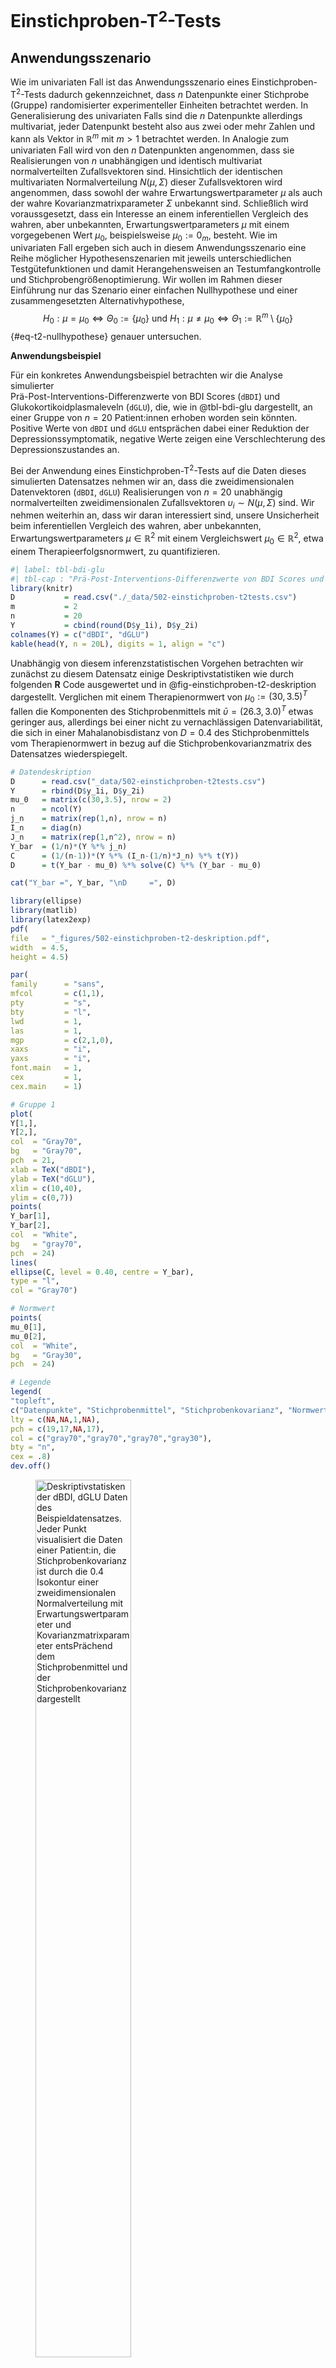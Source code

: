 # Einstichproben-T$^2$-Tests {#sec-t2-tests}
\normalsize

## Anwendungsszenario {#sec-anwendungsszenario}

Wie im univariaten Fall ist das Anwendungsszenario eines Einstichproben-T$^2$-Tests 
dadurch gekennzeichnet, dass $n$ Datenpunkte einer Stichprobe (Gruppe) randomisierter
experimenteller Einheiten betrachtet werden. In Generalisierung des univariaten Falls
sind die $n$ Datenpunkte allerdings multivariat, jeder Datenpunkt besteht also aus
zwei oder mehr Zahlen und kann als Vektor in $\mathbb{R}^m$ mit $m>1$ betrachtet werden. 
In Analogie zum univariaten Fall wird von den $n$ Datenpunkten angenommen, dass sie
Realisierungen von $n$ unabhängigen und identisch multivariat normalverteilten
Zufallsvektoren sind. Hinsichtlich der identischen multivariaten Normalverteilung
$N(\mu,\Sigma)$ dieser Zufallsvektoren wird angenommen, dass sowohl der wahre 
Erwartungswertparameter $\mu$ als auch der wahre Kovarianzmatrixparameter $\Sigma$ 
unbekannt sind. Schließlich wird voraussgesetzt, dass ein Interesse an einem 
inferentiellen Vergleich des wahren, aber unbekannten, Erwartungswertparameters 
$\mu$ mit einem vorgegebenen Wert $\mu_0$, beispielsweise $\mu_0 := 0_m$, besteht. Wie im 
univariaten Fall ergeben sich auch in diesem Anwendungsszenario eine Reihe möglicher 
Hypothesenszenarien mit jeweils unterschiedlichen Testgütefunktionen und damit 
Herangehensweisen an Testumfangkontrolle und Stichprobengrößenoptimierung. 
Wir wollen im Rahmen dieser Einführung nur das Szenario einer einfachen Nullhypothese 
und einer zusammengesetzten Alternativhypothese, 
$$
H_0 :\mu = \mu_0 \Leftrightarrow \Theta_0 :=  \{\mu_0\}
\mbox{ und }
H_1 : \mu \neq \mu_0 \Leftrightarrow \Theta_1 :=  \mathbb{R}^m \setminus \{\mu_0\}
$$ {#eq-t2-nullhypothese}
genauer untersuchen.

**Anwendungsbeispiel**

Für ein konkretes Anwendungsbeispiel betrachten wir die Analyse simulierter  
Prä-Post-Interventions-Differenzwerte von BDI Scores (`dBDI`) und 
Glukokortikoidplasmaleveln (`dGLU`), die, wie in @tbl-bdi-glu dargestellt,
an einer Gruppe von $n = 20$ Patient:innen erhoben worden sein könnten. 
Positive Werte von `dBDI` und `dGLU ` entsprächen dabei einer Reduktion der 
Depressionssymptomatik, negative Werte zeigen eine Verschlechterung des 
Depressionszustandes an.

Bei der Anwendung eines Einstichproben-T$^2$-Tests auf die Daten dieses simulierten
Datensatzes nehmen wir an,  dass die zweidimensionalen Datenvektoren (`dBDI`, `dGLU`) 
Realisierungen von  $n = 20$ unabhängig normalverteilten zweidimensionalen 
Zufallsvektoren  $\upsilon_i \sim N(\mu,\Sigma)$ sind. Wir nehmen weiterhin an, dass 
wir daran interessiert sind, unsere Unsicherheit beim inferentiellen Vergleich des wahren, 
aber unbekannten, Erwartungswertparameters $\mu \in \mathbb{R}^2$ mit einem 
Vergleichswert $\mu_0 \in \mathbb{R}^2$, etwa einem Therapieerfolgsnormwert, 
zu quantifizieren. 

\footnotesize
```r
#| label: tbl-bdi-glu
#| tbl-cap : "Prä-Post-Interventions-Differenzwerte von BDI Scores und Glukokortikoidplasmaleveln von $n = 20$ Patient:innen"
library(knitr)
D           = read.csv("./_data/502-einstichproben-t2tests.csv")               # Einlesen des Datensatzes
m           = 2                                                                 # Datendimension von Interesse
n           = 20                                                                # Anzahl Datenpunkte pro Gruppe
Y           = cbind(round(D$y_1i), D$y_2i)                                      # Datenmatrix 
colnames(Y) = c("dBDI", "dGLU")                                                 # Variablennamen
kable(head(Y, n = 20L), digits = 1, align = "c")                                # Markdowntabellenoutput für head(D)
``` 
\normalsize

Unabhängig von diesem inferenzstatistischen Vorgehen betrachten wir zunächst zu 
diesem Datensatz einige Deskriptivstatistiken wie durch folgenden **R** Code
ausgewertet und in @fig-einstichproben-t2-deskription dargestellt. Verglichen 
mit einem Therapienormwert von $\mu_0 := (30,3.5)^T$ fallen die Komponenten des
Stichprobenmittels mit $\bar{\upsilon} = (26.3, 3.0)^T$ etwas geringer aus, allerdings
bei einer nicht zu vernachlässigen Datenvariabilität, die sich in einer 
Mahalanobisdistanz von $D = 0.4$ des Stichprobenmittels vom Therapienormwert 
in bezug auf die Stichprobenkovarianzmatrix des Datensatzes wiederspiegelt.

\tiny
```r
# Datendeskription
D      = read.csv("_data/502-einstichproben-t2tests.csv")                      # Daten einlesen
Y      = rbind(D$y_1i, D$y_2i)                                                  # Datenmatrix               
mu_0   = matrix(c(30,3.5), nrow = 2)                                            # Normwert
n      = ncol(Y)                                                                # Anzahl Datenpunkte
j_n    = matrix(rep(1,n), nrow = n)                                             # 1_n
I_n    = diag(n)                                                                # I_n
J_n    = matrix(rep(1,n^2), nrow = n)                                           # 1_{nn}
Y_bar  = (1/n)*(Y %*% j_n)                                                      # Stichprobenmittel  
C      = (1/(n-1))*(Y %*% (I_n-(1/n)*J_n) %*% t(Y))                             # Stichprobenkovarianzmatrix  
D      = t(Y_bar - mu_0) %*% solve(C) %*% (Y_bar - mu_0)                        # Mahalanobis Distanz
```

```r
cat("Y_bar =", Y_bar, "\nD     =", D)                                           # Ausgabe  
```
\normalsize
```r
library(ellipse)
library(matlib)
library(latex2exp)
pdf(
file   = "_figures/502-einstichproben-t2-deskription.pdf",
width  = 4.5,
height = 4.5)

par(
family      = "sans",
mfcol       = c(1,1),
pty         = "s",
bty         = "l",
lwd         = 1,
las         = 1,
mgp         = c(2,1,0),
xaxs        = "i",
yaxs        = "i",
font.main   = 1,
cex         = 1,
cex.main    = 1)

# Gruppe 1
plot(
Y[1,],
Y[2,],
col  = "Gray70",
bg   = "Gray70",
pch  = 21,
xlab = TeX("dBDI"),
ylab = TeX("dGLU"),
xlim = c(10,40),
ylim = c(0,7))
points(
Y_bar[1],
Y_bar[2],
col  = "White",
bg   = "gray70",
pch  = 24)
lines(
ellipse(C, level = 0.40, centre = Y_bar),
type = "l",
col = "Gray70")

# Normwert
points(
mu_0[1],
mu_0[2],
col  = "White",
bg   = "Gray30",
pch  = 24)

# Legende
legend(
"topleft",
c("Datenpunkte", "Stichprobenmittel", "Stichprobenkovarianz", "Normwert"),
lty = c(NA,NA,1,NA),
pch = c(19,17,NA,17),
col = c("gray70","gray70","gray70","gray30"),
bty = "n",
cex = .8)
dev.off()
```

![Deskriptivstatisken der `dBDI`, `dGLU` Daten des Beispieldatensatzes. Jeder
Punkt visualisiert die Daten einer Patient:in, die Stichprobenkovarianz ist durch
die 0.4 Isokontur einer zweidimensionalen Normalverteilung mit Erwartungswertparameter
und Kovarianzmatrixparameter entsPrächend dem Stichprobenmittel und der Stichprobenkovarianz
dargestellt](./_figures/502-einstichproben-t2-deskription){#fig-einstichproben-t2-deskription fig-align="center" width=60%}

## Modellformulierung und Modellevaluation {#sec-modellformulierung-modellevaluation}

Wir definieren zunächst das Einstichproben-T$^2$-Test-Modell wie folgt.

:::{#def-einstichproben-t2-test-modell}
## Einstichproben-T$^2$-Test-Modell
Für $i = 1,...,n$ seien $\upsilon_i$ $m$-dimensionale Zufallsvektoren, die die
$n$ Datenpunkte eines Einstichproben-T$^2$-Test Szenarios modellieren. Dann
hat das *Einstichproben-T$^2$-Test-Modell* die strukturelle Form
$$
\upsilon_i = \mu + \varepsilon_i 
\mbox{ mit } \varepsilon_i \sim N(0_m, \Sigma) \mbox{ u.i.v. für } i = 1,...,n 
\mbox{ mit } \mu \in \mathbb{R}^m,  \Sigma \in \mathbb{R}^{m \times m} \mbox{ pd} 
$$ {#eq-einstichproben-t2-test-strukturelle-form}
und die Datenverteilungsform
\begin{equation}
\upsilon_i \sim N(\mu, \Sigma) \mbox{ u.i.v. für } i = 1,...,n 
\mbox{ mit } \mu \in \mathbb{R}^m, \Sigma \in \mathbb{R}^{m \times m} \mbox{ pd}.
\end{equation}
:::

Die Äquivalenz von struktureller Form und Datenverteilungsform des 
Einstichproben-T$^2$-Test-Modells folgt dabei direkt mit @thm-linear-affine-transformation 
durch Transformation der Zufallsvektoren $\varepsilon_i$ anhand von @eq-einstichproben-t2-test-strukturelle-form.

## Modellevaluation {#sec-modellevaluation}
###  Teststatistik und Test {-}

Wir definieren als nächstes eine Teststatistik für das Einstichproben-T$^2$-Test Szenario.

:::{#def-einstichproben-t2-test-teststatistik}
## Einstichproben-T$^2$-Teststatistik
Gegeben seien das Einstichproben-T$^2$-Test-Modell und ein Nullhypothesenparameter 
$\mu_0 \in \mathbb{R}^m$. Dann ist die Einstichproben-T$^2$-Teststatistik 
definiert als
\begin{equation}
T^2 := n(\bar{\upsilon} - \mu_0)^T C^{-1}(\bar{\upsilon} - \mu_0),
\end{equation}
wobei $\bar{\upsilon}$ und $C$ das Stichprobenmittel und die Stichprobenkovarianzmatrix
der $\upsilon_1,...,\upsilon_n$ bezeichnen.
:::
Die Einstichproben-T$^2$-Teststatistik ist offenbar die mit dem Stichprobenumfang $n$ 
skalierte Mahalanobis-Distanz von $\bar{\upsilon}$ und $\mu_0$ hinsichtlich $C$ (vgl. @sec-deskriptivstatistiken). Damit gilt entsprechend, dass bei konstanter 
Stichprobenkovarianzmatrix die Einstichproben-T$^2$-Test Teststatistik $T^2$ 
größere Werte für eine größere Euklidische Distanz von $\bar{\upsilon}$ und $\mu_0$ annimmt und
bei konstanter Euklidischer Distanz von $\bar{\upsilon}$ und $\mu_0$ der Wert der
Teststatistik $T^2$ von der Höhe der Datenvariabilität abhängt. Hinsichtlich der 
Verteilung der Einstichproben-T$^2$-Teststatistik halten wir zunächst 
folgendes Theorem fest, das wir nicht beweisen wollen.

:::{#thm-verteilung-der-skalierten-einstichproben-t2-teststatistik}
## Verteilung der skalierten Einstichproben-T$^2$-Teststatistik

Es seien $\upsilon_1,...,\upsilon_n \sim N(\mu,\Sigma)$ mit $\mu \in \mathbb{R}^m$ und $\Sigma \in \mathbb{R}^{m\times m} \mbox{pd}$,
$$
\nu:= \frac{n-m}{(n-1)m}
$$ {#eq-nu}
und für $\mu \in \mathbb{R}^m$ sei die Einstichproben-T$^2$-Teststatistik definiert als
\begin{equation}
T^2 := n(\bar{\upsilon} - \mu_0)^T C^{-1} (\bar{\upsilon} - \mu_0).
\end{equation}
Dann gilt
$$
\nu T^2 \sim f(\delta, m, n-m),
$$ {#eq-nuT2}
wobei $f(\delta,m,n-m)$ die nichtzentrale $f$-Verteilung mit Nichtzentralitätsparameter
$$
\delta := n(\mu - \mu_0)^T\Sigma^{-1}(\mu - \mu_0)
$$ {#eq-delta}
sowie mit Freiheitsgradparametern $m$ und $n-m$ bezeichnet.
:::

Für einen Beweis von @thm-verteilung-der-skalierten-einstichproben-t2-teststatistik verweisen 
wir auf @hotelling1931 und @anderson2003. Wir erinnern in diesem Zusammenhang 
an die Begriffe der $f$-Zufallsvariable und der nichtzentralen $f$-Zufallsvariable, 
für die wir exemplarische WDFen in @fig-f-zufallsvariable und 
@fig-nichtzentrale-f-zufallsvariable darstellen.

:::{#def-f-zufallsvariable}
## $f$-Zufallsvariable
$\xi$ sei eine Zufallsvariable mit Ergebnisraum $\mathbb{R}_{>0}$ und WDF
\begin{equation}
p_\xi : \mathbb{R} \to \mathbb{R}_{>0}, x \mapsto p_\xi(x)
:= \nu_1^{\frac{\nu_1}{2}}\nu_2^{\frac{\nu_2}{2}}
   \frac{\Gamma\left(\frac{\nu_1+\nu_2}{2}\right)}{\Gamma\left(\frac{\nu_1}{2}\right)\Gamma\left(\frac{\nu_2}{2}\right)}
   \frac{x^{\frac{\nu_1}{2}-1}}{\left(\nu_1 x  + \nu_2 \right)^{\frac{\nu_1+\nu_2}{2}}},
\end{equation}
wobei $\Gamma$ die Gammafunktion bezeichne. Dann sagen wir, dass $\xi$ einer
$f$-Verteilung mit Freiheitsgradparametern $\nu_1$ und $\nu_2$ unterliegt und nennen $\xi$ eine
$f$-Zufallsvariable mit Freiheitsgradparametern $\nu_1$ und $\nu_2$. Wir kürzen dies
mit $\xi \sim f(\nu_1,\nu_2)$ ab. Die WDF  einer
$f$-Zufallsvariable bezeichnen wir mit $f(x;\nu_1,\nu_2)$, die KVF einer $f$-Zufallsvariable 
bezeichnen wir mit $F(x;\nu_1,\nu_2)$, und die inverse KVF einer $f$-Zufallsvariable 
bezeichnen wir mit $F^{-1}(x;\nu_1,\nu_2)$.
:::

```r
library(latex2exp)
pdf(
file   = "_figures/502-f-zufallsvariable.pdf",
width  = 6,
height = 4)

par(
family     = "sans",
pty        = "m",
bty        = "l",
lwd        = 1,
las        = 1,
mgp        = c(2,1,0),
xaxs         = "i",
yaxs         = "i",
font.main  = 1,
cex.main   = 1.2)

# x space
x_min   = 0
x_max   = 6
x_res   = 1e3
x       = seq(x_min, x_max, len = x_res)

# parameters of interest
nu_1    = c( 2,  2,  3,  3,  4,  4)
nu_2    = c(13, 26, 13, 26, 13, 26)

# plotting
matplot(x,
matrix(
c(
df(x,nu_1[1],nu_2[1]),
df(x,nu_1[2],nu_2[2]),
df(x,nu_1[3],nu_2[3]),
df(x,nu_1[4],nu_2[4]),
df(x,nu_1[5],nu_2[5]),
df(x,nu_1[6],nu_2[6])),
ncol = 6),
type         = "l",
lty          = c(1,2,1,2,1,2),
lwd          = c(2,1,2,1,2,1),
col          = c("gray20", "gray20", "gray50", "gray50", "gray80", "gray80"),
ylim         = c(0,1),
xlim         = c(x_min,x_max),
ylab         = " ",
xlab         = "x",
main         = TeX("$f(x;\\nu_1,\\nu_2)$"))
legend(
4.00,
1.00,
c(
TeX("$\\nu_1 = 2,  \\nu_2 = 13 "),
TeX("$\\nu_1 = 2,  \\nu_2 = 26"),
TeX("$\\nu_1 = 3,  \\nu_2 = 13 "),
TeX("$\\nu_1 = 3,  \\nu_2 = 26"),
TeX("$\\nu_1 = 4,  \\nu_2 = 13 "),
TeX("$\\nu_1 = 4,  \\nu_2 = 26")),
lty         = c(1,2,1,2,1,2),
lwd         = c(2,1,2,1,2,1),
col         = c("gray20", "gray20", "gray50", "gray50", "gray80",  "gray80"),
bty         = "n",
cex         = .8,
y.intersp   = 1.4)
dev.off()
```

![Exemplarische WDFen einer $f$-Zufallsvariable](./_figures/502-f-zufallsvariable){#fig-f-zufallsvariable fig-align="center" width=80%}

:::{#def-nichtzentrale-f-zufallsvariable}
## Nichtzentrale $f$-Zufallsvariable

$\xi$ sei eine Zufallsvariable mit Ergebnisraum $\mathbb{R}_{>0}$ und WDF
\begin{multline}
p_\xi : \mathbb{R} \to \mathbb{R}_{>0}, x \mapsto \\
p_\xi(x)
:= \sum_{k=0}^\infty \frac{e^{-\delta/2}(\delta/2)^k}{\frac{\Gamma(\nu_2/2)\Gamma(\nu_1/2 + k)}{\Gamma(\nu_2/2 + \nu_1/2 + k)}k!}
    \left(\frac{\nu_1}{\nu_2}\right)^{\nu_1/2 + k}
    \left(\frac{\nu_2}{\nu_2+\nu_1x}\right)^{(\nu_1+\nu_2)/2 + k}
    x^{\nu_1/2 - 1 + k}
\end{multline}
wobei $\Gamma$ die Gammafunktion bezeichne. Dann sagen wir, dass $\xi$ einer
nichtzentralen $f$-Verteilung mit Nichtzentralitätsparameter $\delta$ und
Freiheitsgradparametern $\nu_1$ und $\nu_2$ unterliegt und nennen $\xi$ eine nichtzentrale
$f$-Zufallsvariable mit Nichtzentralitätsparameter $\delta$ und Freiheitsgradparametern
$\nu_1$ und $\nu_2$. Wir kürzen dies mit $\xi \sim f(\delta,\nu_1,\nu_2)$ ab.
Die WDF  einer $f$-Zufallsvariable
bezeichnen wir mit $f(x;\delta,\nu_1,\nu_2)$, die KVF einer nichtzentralen 
$f$-Zufallsvariable bezeichnen wir mit $F(x;\delta,\nu_1,\nu_2)$, und die inverse KVF
einer nichtzentralen $f$-Zufallsvariable bezeichnen wir mit $F^{-1}(x;\delta,\nu_1,\nu_2)$.
:::

```r
library(latex2exp)
pdf(
file       = "_figures/502-nichtzentrale-f-zufallsvariable.pdf",
width      = 6,
height     = 4)
par(
family     = "sans",
pty        = "m",
bty        = "l",
lwd        = 1,
las        = 1,
mgp        = c(2,1,0),
xaxs         = "i",
yaxs         = "i",
font.main  = 1,
cex.main   = 1.2)

# x space
x_min   = 0
x_max   = 6
x_res   = 1e3
x       = seq(x_min, x_max, len = x_res)

# parameters of interest
delta   = c(  0,  0,  4,  4,  8,  8)
nu_1    = c(  2,  2,  2,  2,  2,  2)
nu_2     = c(13, 26, 13, 26, 13, 26)

# plotting
matplot(x,
matrix(
c(
df(x,nu_1[1],nu_2[1],delta[1]),
df(x,nu_1[2],nu_2[2],delta[2]),
df(x,nu_1[3],nu_2[3],delta[3]),
df(x,nu_1[4],nu_2[4],delta[4]),
df(x,nu_1[5],nu_2[5],delta[5]),
df(x,nu_1[6],nu_2[6],delta[6])),
ncol = 6),
type         = "l",
lty          = c(1,2,1,2,1,2),
lwd          = c(2,1,2,1,2,1),
col          = c("gray20", "gray20", "gray50", "gray50", "gray80",  "gray80"),
ylim         = c(0,1),
xlim         = c(x_min,x_max),
ylab         = " ",
xlab         = "x",
main         = TeX("$f(x; \\delta, \\nu_1, \\nu_2)$"))
legend(
4.00,
1.00,
c(
TeX("$\\delta = 0, \\nu_1 = 2,  \\nu_2 = 13"),
TeX("$\\delta = 0, \\nu_1 = 2,  \\nu_2 = 26"),
TeX("$\\delta = 4, \\nu_1 = 2,  \\nu_2 = 13"),
TeX("$\\delta = 4, \\nu_1 = 2,  \\nu_2 = 26"),
TeX("$\\delta = 8, \\nu_1 = 2,  \\nu_2 = 13 "),
TeX("$\\delta = 8, \\nu_1 = 2,  \\nu_2 = 26")),
lty         = c(1,2,1,2,1,2),
lwd         = c(2,1,2,1,2,1),
col         = c("gray20", "gray20", "gray50", "gray50", "gray80",  "gray80"),
bty         = "n",
cex         = .8,
y.intersp   = 1.4)
dev.off()
```
![Exemplarische WDFen einer nichtzentralen $f$-Zufallsvariable](./_figures/502-nichtzentrale-f-zufallsvariable){#fig-nichtzentrale-f-zufallsvariable fig-align="center" width=80%}

Im univariaten Fall sind bekanntlich die $F$-Statistiken der Varianzanalyse 
bei Zutreffen der Nullhypothese $f$-verteilt und bei Zutreffen der Alternativhypothese 
nichtzentral-$f$-verteilt. Für den Fall $\mu = \mu_0$, dass also der wahre, aber unbekannte Erwartungswertparameter mit dem Nullhypothesenparameter identisch ist, gilt nach
@eq-delta $\delta = 0$ und $f(\delta,m,n-m)$ entspricht der $f$-Verteilung $f(m,n-m)$. 

Wir halten weiterhin fest, dass aus @thm-verteilung-der-skalierten-einstichproben-t2-teststatistik 
im univariaten Fall $m := 1$ aus @eq-nu folgt, dass 
\begin{equation}
\nu = \frac{n-1}{(n-1)\cdot 1} = 1
\end{equation}
und mit der Stichprobenvarianz $S^2$ einer univariaten Stichprobe entsPrächend folgt, dass
\begin{equation}
T^2 = n\frac{(\bar{\upsilon} - \mu_0)^2}{S^2} = \left(\sqrt{n}\frac{\bar{\upsilon} - \mu_0}{S} \right)^2.
\end{equation}
Dies ist offenbar das Quadrat der bekannten univariaten Einstichproben-T-Test Teststatistik. 
Damit ist nach @thm-verteilung-der-skalierten-einstichproben-t2-teststatistik
das Quadrat der univariaten Einstichproben-T-Test Teststatistik nach $f(\delta,1,n-1)$ 
verteilt. Intuitiv und verkürzt ausgedrückt ist also eine quadrierte $t$-Zufallsvariable 
eine $f$-Zufallsvariable.

Aus @thm-verteilung-der-skalierten-einstichproben-t2-teststatistik folgen nun 
für Einstichproben-T$^2$-Teststatistik unmittelbar folgende Formen für ihre WDF und KVF.

:::{#thm-wdf-und-kdf-der-einstichproben-t2-Ttststatistik}
## WDF und KDF der Einstichproben-T$^2$-Teststatistik
Im  Einstichproben-T$^2$-Test Szenario sei
\begin{equation}
\nu:= \frac{n-m}{(n-1)m}
\end{equation}
Dann ist eine WDF der Einstichproben-T$^2$-Teststatistik gegeben durch
\begin{equation}\label{eq:pT1}
p_{T^2} : \mathbb{R}_{\ge 0} \to \mathbb{R},
t^2 \mapsto p_{T^2}(t^2) := \nu f(\nu t^2;\delta, m,n-m)
\end{equation}
und eine KVF der Einstichproben-T$^2$-Teststatistik ist gegeben durch
\begin{equation}\label{eq:PT2}
P_{T^2} : \mathbb{R}_{\ge 0} \to [0,1],
t^2 \mapsto P_{T^2}(t^2) := F(\nu t^2;\delta, m,n-m)
\end{equation}
:::

:::{.proof}
Wir halten zunächst fest, dass das Theorem zur univariaten WDF Transformation bei
linear-affinen Abbildungen 
besagt, dass für eine Zufallsvariable $\xi$ mit WDF $p_\xi$ und der Definition
$\upsilon = f(\xi)$ mit  $f(\xi) := a\xi + b$  für  $a\neq 0$ eine WDF von $\upsilon$ definiert ist durch
$p_\upsilon(y) := (1/|a|)p_\xi((y-b)/a)$. Im vorliegenden Fall ist $\xi = \nu T^2$ mit WDF
$f(\delta,m,n-m)$ und $\upsilon := T^2 = \frac{1}{\nu}\nu T^2$, also $a = 1/\nu$ und $b = 0$.
Mit $\nu > 0$ ergibt sich \eqref{eq:pT1} also aus
\begin{equation}
p_{T^2}(t^2) = \frac{1}{a}p_{\nu T^2}\left(\frac{t^2}{a}\right) = \nu f(\nu t^2; m, n-m).
\end{equation}
\eqref{eq:PT2} folgt dann damit, dass WDFen bei kontinuierlichen Zufallsvariablen 
die Ableitungen der entsprechenden KVFen sind. Mit der Kettenregel der Differentiation
ergibt sich
\begin{align}
\begin{split}
\frac{d}{dt^2}P_{T^2}\left(t^2\right)
& = \frac{d}{dt^2}\left(F(\nu t^2;m,n-m,\delta)\right) \\
& = \frac{d}{dt^2}F(\nu t^2;m,n-m,\delta)\frac{d}{dt^2}\left(\nu t^2 \right) \\
& = \nu f(\nu t^2;m,n-m,\delta) \\
& = p_{T^2}(t^2).
\end{split}
\end{align}
:::

Wir halten fest, dass die skalierte Einstichproben-T$^2$-Test Teststatitik $\nu T^2$ nach $f(\delta,m,n-m)$ 
nichtzentral $f$-verteilt ist, die WDF der Einstichproben-T$^2$-Test Teststatitik $T^2$ selbst dagegen 
durch $\nu f(\nu t^2;\delta, m,n-m)$ geben ist. Wir simulieren diese Verteilung 
mithilfe folgenden **R** Codes und visualisieren diese Simulation in @fig-einstichproben-t2-teststatistik.

\tiny
```r
# Modellparameter
m     = 2                                                                       # Dimensionalität der Zufallsvektoren/Daten
n     = 15                                                                      # Anzahl der Datenpunkte
mu_0  = matrix(c(1,1) , nrow = 2)                                               # Nullhypothesenparameter
mu    = matrix(c(2,2) , nrow = 2)                                               # wahrer, aber unbekannter, Erwartungswertparameter
Sigma = matrix(c(0.5,0.3, 0.3,0.5), nrow = 2, byrow = TRUE)                     # wahrer, aber unbekannter, Kovarianzmatrixparameter

# Simulation
library(MASS)                                                                   # R Paket für multivariate Normalverteilungen
nsim  = 1e4                                                                     # Anzahl Simulationen/Datensatzrealisierungen
Yb    = matrix(rep(NaN,m*nsim), nrow = 2)                                       # Stichprobenmittelarray
T2    = rep(NaN,nsim)                                                           # Einstichproben-T$^2$-Teststatistik Array
j_n   = matrix(rep(1,n), nrow = n)                                              # 1_n
I_n   = diag(n)                                                                 # I_n
J_n   = matrix(rep(1,n^2), nrow = n)                                            # 1_{nn}
for(s in 1:nsim){                                                               # Simulationsiterationen
    Y      = t(mvrnorm(n,mu,Sigma))                                             # \upsilon_i \sim N(\mu,\Sigma), i = 1,...,n
    Y_bar  = (1/n)*(Y %*% j_n)                                                  # Stichprobenmittel
    C      = (1/(n-1))*(Y %*% (I_n-(1/n)*J_n) %*% t(Y))                         # Stichprobenkovarianzmatrix
    T2[s]  = n*t(Y_bar - mu_0) %*% solve(C) %*% (Y_bar - mu_0)                  # Einstichproben-T$^2$-Teststatistik
    Yb[,s] = Y_bar                                                              # Stichprobenmittel für Visualisierung
}
```
\normalsize

```r
# figure parameters
library(latex2exp)
pdf(
file        = "_figures/502-einstichproben-t2-teststatistik.pdf",
width       = 6,
height      = 6)

par(
family      = "sans",
mfcol       = c(2,2),
pty         = "s",
bty         = "l",
lwd         = 1,
las         = 1,
mgp         = c(2,1,0),
xaxs        = "i",
yaxs        = "i",
font.main   = 1,
cex.main    = 1)

# Stichprobenmittel per Simulation
plot(
Yb[1,],
Yb[2,],
xlim     = c(1,3),
ylim     = c(1,3),
xlab     = TeX("$\\bar{\\upsilon}_1$"),
ylab     = TeX("$\\bar{\\upsilon}_2$"),
pch      = 21,s
col      = "white",
bg       = "gray60",
main     = TeX("$\\bar{\\upsilon}$ Simulationen"))
mtext("A", adj=1, line=2, cex = 1.2, at = 0.5)


# Normalisierte T2-Teststatistik WDF
t2_min      = 0
t2_max      = 200
t2_res      = 1e3
t2          = seq(t2_min,t2_max,len = t2_res)
nu          = (n-m)/(m*(n-1))
delta       = n*t(mu - mu_0) %*% inv(Sigma) %*% (mu - mu_0)
p_T2        = nu*df(nu*t2,m,n-m,delta)
hist(
T2,
breaks      = 100,
col         = "gray90",
prob        = TRUE,
xlim        = c(t2_min, t2_max),
ylim        = c(0,0.03),
xlab        = TeX("$t^2$"),
ylab        = "",
main        = TeX("$p(t^2) := \\nu f(\\nu t^2;\\delta, m, n-m)$"))
lines(
t2,
p_T2,
lwd         = 2,
col         = "darkorange")
mtext("C", adj=1, line=2, cex = 1.2, at = -50)

# Unormalisierte T2-Teststatistik Sample
t2_min      = 0
t2_max      = 50
t2_res      = 1e3
t2          = seq(t2_min,t2_max,len = t2_res)
delta       = n*t(mu-mu_0) %*% inv(Sigma) %*%(mu-mu_0)
p_nm_T2     = df(t2,m,n-m,delta)
hist(
((n-m)/m)/(n-1)*T2,
breaks      = 100,
col         = "gray90",
prob        = TRUE,
xlim        = c(t2_min, t2_max),
ylim        = c(0,0.06),
xlab        = TeX("$\\nu t^{2}$"),
ylab        = "",
main        = TeX("$\\nu T^2 \\sim f(\\delta, m,n-m)$") )
lines(
t2,
p_nm_T2,
lwd         = 2,
col         = "darkorange")
mtext("B", adj=1, line=2, cex = 1.2, at = -12)

# Unnormalisierte T2-Teststatistik CDF
t2_min      = 0
t2_max      = 200
t2_res      = 1e3
t2          = seq(t2_min,t2_max,len = t2_res)
nu          = (n-m)/(m*(n-1))
P_T2        = pf(nu*t2,m,n-m,delta)
ECDF_T2     = ecdf(T2)
plot(
ECDF_T2,
verticals   = TRUE,
lwd         = 6,
xlim        = c(t2_min, t2_max),
col         = "gray90",
xlab        = TeX("$t^2$"),
ylab        = "",
main        = TeX("$P(t^2) := F(\\nu t^2; \\delta, m, n-m)$"))
lines(
t2,
P_T2,
lwd         = 2,
col         = "darkorange")
mtext("D", adj=1, line=2, cex = 1.2, at  = -50)
dev.off()
```

![Verteilung der Einstichproben-T$^2$-Teststatistik. **A** Stichprobenmittel von
10.000 Realisierungen eines Einstichproben-T$^2$-Test-Modells mit $m:=2$ und $n:=15$
und wahren, aber unbekannten, Parametern
\begin{equation}
\mu := (2,2)^T \mbox{ und } \Sigma = \begin{pmatrix} 0.5 & 0.3 \\ 0.3 & 0.5 \end{pmatrix}.
\end{equation}
**B** Histogramm der entsprechenden Realisierungen der skalierten Einstichproben-T$^2$-Teststatistik
für $\mu_0 := (1,1)^T$ (grau) und analytische Form dieser Verteilung (orange). 
**C** Histogramm der entsprechenden Realisierungen der Einstichproben-T$^2$-Teststatistik (grau) 
und ihre analytische Form (orange). **D** Empirische KVF der entsprechenden 
Realisierungen der Einstichproben-T$^2$-Teststatistik (grau) und ihre analytische Form (orange).](./_figures/502-einstichproben-t2-teststatistik){#fig-einstichproben-t2-teststatistik fig-align="center" width=100%}

Den Einstichproben-T$^2$-Test definieren wir schließlich als einen kritischen 
Wert-basierten Test wie folgt.

:::{#def-einstichproben-t2-test}
## Einstichproben-T$^2$-Test
Gegeben seien das Einstichproben-T$^2$-Modell und die Einstichproben-T$^2$-Teststatistik. 
Dann ist für einen kritischen Wert  $k\ge 0$ der Einstichproben-T$^2$-Test 
definiert als der kritische Wert-basierte Test
\begin{equation}
\phi(\upsilon) := 1_{\{T^2 > k\}} := \begin{cases} 1 & T^2  > k \\ 0 & T^2 \le k \end{cases}.
\end{equation}
:::

In @def-einstichproben-t2-test repräsentiert wie üblich $\phi(\upsilon) = 1$ den Vorgang
des Ablehnens von $H_0$ und $\phi(\upsilon) = 0$ den Vorgang des Nichtablehnens von $H_0$. 


###  Analyse der Testgütefunktion {-}

Um für den in @def-einstichproben-t2-test definierten Test Prozeduren zur Testumfangkontrolle 
(Typ I Fehlerbegrenzung) und zur Stichprobengrößenoptimierung (Typ II Fehlerbegrenzung) 
zu entwickeln, betrachten wir zunächst seine Testgütefunktion. Es gilt folgendes Theorem.

:::{#thm-testgütefunktion-des-einstichproben-t2-tests}
## Testgütefunktion des Einstichproben-T$^2$-Tests 
$\phi$ sei der Einstichproben-T$^2$-Test. Dann ist die Testgütefunktion
von $\phi$ gegeben durch
\begin{equation}
q_\phi : \mathbb{R}^m \to [0,1], \mu \mapsto q_\phi(\mu) := 1 - F(\nu k;\delta_\mu,m,n-m)
\end{equation}
wobei $F(\cdot;\delta_\mu, m,n-m)$ die KVF der nichtzentralen $f$-Verteilung mit
Freiheitsgradparametern$m$ und $n-m$ sowie mit Nichtzentralitätsparameter
\begin{equation}
\delta_\mu := n(\mu - \mu_0)^T\Sigma^{-1}(\mu - \mu_0)
\end{equation}
bezeichnet.
:::

:::{.proof}
Die Testgütefunktion des betrachteten Tests ist definiert als
\begin{equation}
q_\phi : \mathbb{R}^m \to [0,1], \mu \mapsto q_\phi(\mu) := \mathbb{P}_{\mu}(\phi = 1).
\end{equation}
Da die Wahrscheinlichkeiten für $\phi = 1$ und dafür, dass die zugehörige Teststatistik
im Ablehnungsbereich des Tests liegt, gleich sind, benötigen wir also zunächst die Verteilung
der Teststatistik. Wir haben oben aber bereits gesehen, dass
\begin{equation}
\frac{n-m}{m(n-1)}T^2 \sim f(m,n-m,\delta_\mu) \mbox{ mit } \delta_\mu := n(\mu -\mu_0)^T\Sigma^{-1}(\mu-\mu_0)
\end{equation}
gilt. Der Ablehnungsbereich des betrachteten Tests ist $A := ]k,\infty[$. Also ergibt sich
\begin{align}
\begin{split}
q_\phi(\mu)
&  = \mathbb{P}_\mu(\phi = 1) \\
&  = \mathbb{P}_\mu\left(T^2 \in \,\,]k,\infty[\right) \\
&  = \mathbb{P}_\mu\left(T^2 > k \right) \\
&  = 1 - \mathbb{P}_\mu\left(T^2 \le k \right) \\
&  = 1 - F(\nu k; \delta_\mu,m, m-n)
\end{split}
\end{align}
:::

Wir wollen diese Testgütefunktion beispielhaft für zwei Szenarien mit $m := 2$ 
und $n := 15$ in Abhängigkeit des kritischen Wertes $k$ betrachten. 
@fig-einstichproben-t2-gütefunktion-1 und @fig-einstichproben-t2-gütefunktion-2
visualisieren $q_\phi$ in diesen Szenarien für einen Nullhypothesenparameter 
$\mu_0 := (1,1)^T$ und die wahren, aber unbekannten, Kovarianzmatrixparameter
\begin{equation}
\Sigma_1 := \begin{pmatrix} 1.0 & 0.0  \\ 0.0 & 1.0 \end{pmatrix}
\mbox{ und }
\Sigma_2 := \begin{pmatrix} 1.0 & 0.9  \\ 0.9 & 1.0 \end{pmatrix},
\end{equation}
respektive. In beiden Fällen und unabhängig von $k$ resultiert eine größere 
Distanz des wahren, aber unbekannten, Erwartungswertparameters $\mu$ vom 
Nullhypothesenparamter $\mu_0$ in einer höhereren Wahrscheinlichkeit dafür, dass der 
Test $\phi$ den Wert $1$ annimmt, also die Nullhypothese abgelehnt wird. Die 
Zunahme dieser Wahrscheinlichkeit ist im ersten Szenario isotropisch, im zweiten
dagegen aufgrund der Form des wahren, aber unbekannten, Kovarianzparameters nicht. 
Bei einem kleinen kritischen Wert $k$ werden hohe Wahrscheinlichkeiten für eine Ablehnung
der Nullhypothese schon bei geringen Distanzen zwischen $\mu$ und $\mu_0$ erreicht,
bei einem größeren kritischen Wert $k$ dagegen erst für größere Distanzen. 
Untenstehender **R** Code demonstriert das Vorgehen zur Evaluation dieser Testgütefunktionen

\tiny
```r
# Modellparameter
m           = 2                                                                 # m
n           = 15                                                                # n
nu          = (n-m)/((n-1)*m)                                                   # \nu
Sigma       = diag(m)                                                           # \Sigma = I_2
iSigma      = solve(Sigma)                                                      # \Sigma^{-1}

# Testparameter
mu_0        = matrix(c(1,1), nrow = 2)                                          # \mu_0
k_all       = c(2,4,6)                                                          # k <-> \phi
n_k         = length(k_all)                                                     # Anzahl k Werte/Tests

# q_\phi(\mu) Evaluation
mu_min      = 0                                                                 # \mu_i Minimum
mu_max      = 2                                                                 # \mu_i Maximum
mu_res      = 1e3                                                               # \mu_i Auflösung
mu_i        = seq(mu_min,mu_max,len = mu_res)                                   # mu_i
q_phi       = array(dim = c(mu_res, mu_res, length(k_all)))                     # q_\phi Array
for(k in 1:n_k){
    for(i in 1:mu_res){
        for(j in 1:mu_res){
            mu           = matrix(c(mu_i[i],mu_i[j]), nrow = 2)                 # \mu
            delta_mu     = n*t(mu - mu_0) %*% iSigma %*% (mu -mu_0)             # \delta_\mu
            q_phi[i,j,k] = 1 - pf(nu*k_all[k], m, n-m, delta_mu)}}}             # q_\phi(\mu)
```
\normalsize

```r
library(latex2exp)
pdf(
file        = "_figures/502-einstichproben-t2-gütefunktion-1.pdf",
width       = 12,
height      = 4)
par(
family      = "sans",
mfcol       = c(1,3),
mgp         = c(2,1,0),
pty         = "s",
bty         = "l",
lwd         = 1,
las         = 1,
xaxs        = "i",
yaxs        = "i",
font.main   = 1,
cex         = 1.2,
cex.main    = 1)
cols        = hcl.colors(11, "YlOrRd", rev = T)
labs        = list(TeX("$q_{\\phi}(\\mu), k = 2$"),
                   TeX("$q_{\\phi}(\\mu), k = 4$"),
                   TeX("$q_{\\phi}(\\mu), k = 6$"))
for(k in 1:n_k){
    contour(
    mu_i,
    mu_i,
    q_phi[,,k],
    levels = seq(0,1,len = 11),
    col    = cols,
    xlab   = TeX("$\\mu_1$"),
    ylab   = TeX("$\\mu_2$"),
    main   = labs[k])
}
dev.off()
```

![Einstichproben-T$^2$-Test Testgütefunktionen für kritische Werte $k = 2$, $k = 4$ und $k = 6$ im Szenario 
\begin{equation}
m:=2, 
n:=15, 
\mu_0 := (1,1)^T, 
\Sigma_1 :=   \begin{pmatrix} 1.0 & 0.0  \\ 0.0 & 1.0 \end{pmatrix}
\end{equation}](./_figures/502-einstichproben-t2-gütefunktion-1){#fig-einstichproben-t2-gütefunktion-1 fig-align="center" width=100%}

```r
# Modellparameter
library(matlib)                                                                 # R Paket
m           = 2                                                                 # m
n           = 15                                                                # n
nu          = (n-m)/((n-1)*m)                                                   # \nu
Sigma       = matrix(c(1,.9,.9,1), nrow = 2)                                    # \Sigma
iSigma      = inv(Sigma)                                                        # \Sigma^{-1}

# Testparameter
mu_0        = matrix(c(1,1), nrow = 2)                                          # \mu_0
k_all       = c(2,4,6)                                                          # k <-> \phi
n_k         = length(k_all)                                                     # Anzahl k Werte/Tests

# q_\phi(\mu) Evaluation
mu_min      = 0                                                                 # \mu_i Minimum
mu_max      = 2                                                                 # \mu_i Maximum
mu_res      = 1e3                                                               # \mu_i Auflösung
mu_i        = seq(mu_min,mu_max,len = mu_res)                                   # mu_i
q_phi       = array(dim = c(mu_res, mu_res, length(k_all)))                     # q_\phi Array
for(k in 1:n_k){
    for(i in 1:mu_res){
        for(j in 1:mu_res){
            mu           = matrix(c(mu_i[i],mu_i[j]), nrow = 2)                 # \mu
            delta_mu     = n*t(mu - mu_0) %*% iSigma %*% (mu -mu_0)             # \delta_\mu
            q_phi[i,j,k] = 1 - pf(nu*k_all[k], m, n-m, delta_mu)}}}             # q_\phi(\mu)

library(latex2exp)
pdf(
file        = "_figures/502-einstichproben-t2-gütefunktion-2.pdf",
width       = 12,
height      = 4)
par(
family      = "sans",
mfcol       = c(1,3),
mgp         = c(2,1,0),
pty         = "s",
bty         = "l",
lwd         = 1,
las         = 1,
xaxs        = "i",
yaxs        = "i",
font.main   = 1,
cex         = 1.2,
cex.main    = 1)
cols        = hcl.colors(11, "YlOrRd", rev = T)
labs        = list(TeX("$q_{\\phi}(\\mu), k = 2$"),
                   TeX("$q_{\\phi}(\\mu), k = 4$"),
                   TeX("$q_{\\phi}(\\mu), k = 6$"))
for(k in 1:n_k){
    contour(
    mu_i,
    mu_i,
    q_phi[,,k],
    levels = seq(0,1,len = 11),
    col    = cols,
    xlab   = TeX("$\\mu_1$"),
    ylab   = TeX("$\\mu_2$"),
    main   = labs[k])
}
dev.off()
``` 

![Einstichproben-T$^2$-Test Testgütefunktionen für kritische Werte $k = 2$, $k = 4$ und $k = 6$ im Szenario 
\begin{equation}
m:=2, 
n:=15, 
\mu_0 := (1,1)^T, 
\Sigma_1 :=   \begin{pmatrix} 1.0 & 0.9  \\ 0.9 & 1.0 \end{pmatrix}
\end{equation}](./_figures/502-einstichproben-t2-gütefunktion-2){#fig-einstichproben-t2-gütefunktion-2 fig-align="center" width=100%}
  
### Testumfangkontrolle {-}

Bekanntlich erlaubt die Testumfangkontrolle die Begrenzung der größtmöglichen 
Wahrscheinlichkeit für einen Typ I Fehler. Im aktuellen Testszenario haben wir
folgendes Theorem.

:::{#thm-testumfangkontrolle-des-einstichproben-t2-tests}
## Testumfangkontrolle des Einstichproben-T$^2$- Tests
$\phi$ sei der im obigen Testszenario definierte Test. Dann ist $\phi$ ein
Level-$\alpha_0$-Test mit Testumfang $\alpha_0$, wenn der kritische Wert definiert
ist durch
\begin{equation}
k_{\alpha_0} := \nu^{-1}F^{-1}\left(1-\alpha_0; m, n-m \right),
\end{equation}
wobei $\nu := (n-m)/((n-1)m)$ und $F^{-1}(\cdot;m,n-m)$ die inverse KVF der
$f$-Verteilung mit Freiheitsgradparametern $m$ und $n-m$ ist.
:::

:::{.proof}
Damit der betrachtete Test ein Level-$\alpha_0$-Test ist, muss bekanntlich
$q_\phi(\mu)\le \alpha_0$ für alle $\mu \in \{\mu_0\}$, also hier $q_\phi(\mu_0)\le \alpha_0$
gelten. Weiterhin ist der Testumfang des betrachteten Tests durch
$\alpha = \max_{\mu \in \{\mu_0\}} q_\phi(\mu)$, also hier durch $\alpha = q_\phi(\mu_0)$
gegeben. Wir müssen also zeigen, dass die Wahl von $k_{\alpha_0}$ garantiert,
dass $\phi$ ein Level-$\alpha_0$-Test mit Testumfang $\alpha_0$ ist. Dazu merken
wird zunächst an, dass für $\mu = \mu_0$ gilt, dass
\begin{equation}
q_\phi(\mu_0) = 1 - F(\nu k;\delta, m, n-m ) = 1 - F(\nu k;0, m,n-m)  = 1 - F(\nu k;m,n-m),
\end{equation}
wobei $F(\nu k; \delta, m, n-m)$ und $F(\nu k;m,n-m)$ die KVF der nichtzentralen
$f$-Verteilung mit Nichtzentralitätsparameter $\delta$ und Freiheitsgradparametern
$m$ und $n-m$ sowie der $f$-Verteilung mit Freiheitsgradparametern
$m$ und $n-m$, respektive, bezeichnen. Sei nun also $k := k_{\alpha_0}$. Dann gilt
\begin{align}
\begin{split}
q_\phi(\mu_0)
& = 1 - F(\nu k_{\alpha_0};m,n-m) \\
& = 1 - F\left(\nu \nu^{-1}F^{-1}\left(1-\alpha_0; m, n-m \right);m,n-m\right) \\
& = 1 - F\left(F^{-1}\left(1-\alpha_0; m, n-m \right);m,n-m\right) \\
& = 1 - (1 - \alpha_0)  = \alpha_0.
\end{split}
\end{align}
Es folgt also direkt, dass bei der Wahl von $k = k_{\alpha_0}, q_\phi(\mu_0) \le \alpha_0$
gilt und der betrachtete Test somit ein Level-$\alpha_0$-Test ist. Weiterhin folgt direkt,
dass der Testumfang des betrachteten Tests bei Wahl von $k = k_{\alpha_0}$ gleich
$\alpha_0$ ist.
:::

```r
library(latex2exp)
pdf(
file        = "_figures/502-einstichproben-t2-testumfangkontrolle.pdf",
width       = 8,
height      = 4)
par(
family      = "sans",
mfcol       = c(1,2),
pty         = "m",
bty         = "l",
lwd         = 1,
las         = 1,
mgp         = c(2,1,0),
xaxs        = "i",
yaxs        = "i",
font.main   = 1,
cex         = 1,
cex.main    = 1.2)

# Parameter
m           = 2                                                                  # Datendimensionalität
n           = 15                                                                 # Anzahl Datenpunkte
nu          = (n-m)/(m*(n-1))                                                    # Parameter
alpha_0     = 0.05                                                               # Signifikanzlevel
k_alpha_0   = (1/nu)*qf(1 - alpha_0, m,n-m)                                       # kritischer Wert
t2          = seq(0,16,length=1e4)                                               # T^2-Statistikwerte
Pt2         = pf(nu*t2,m,n-m)                                                    # T^2-Statistik KVF für H_0
pt2         = nu*df(nu*t2,m,n-m)                                                 # T^2-Statistik WDF für H_0

# KVF Perspektive
plot(                                                                            # original density function
t2,
Pt2,
type        = "l",
ylab        = " ",
xlab        = TeX("$t^2$"),
ylim        = c(0,1),
main        = TeX("$P(t^2) = F(\\nu t^2; m,n-m)$"))

lines(
k_alpha_0,
0,
type        = "p",
pch         = 16,
xpd         = TRUE)

lines(
min(t2),
1 - alpha_0,
type        = "p",
pch         = 16,
xpd         = TRUE)

arrows(
x0          = min(t2),
y0          = 1 - alpha_0,
x1          = k_alpha_0,
y1          = 1 - alpha_0,
col         = "darkorange",
angle       = 45,
length      = .1)

arrows(
x0          = k_alpha_0,
y0          = 1-alpha_0,
x1          = k_alpha_0,
y1          = 0,
col         = "darkorange",
angle       = 45,
length      = .1)

text(k_alpha_0 ,-0.08, TeX("$\\k_{\\alpha_0}$"), xpd = TRUE)
text(1.5       , 1.00, TeX("$1 - \\alpha_0$"), xpd = TRUE)

# WDF Perspektive
plot(
t2,
pt2,
type        = "l",
ylab        = " ",
xlab        = TeX("$t^2$"),
ylim        = c(0,.4),
main        = TeX("$p(t^2) = \\nu f(\\nu t^2; m,n-m)$"))

polygon(
c(t2[t2  >= k_alpha_0] , max(t2), k_alpha_0),
c(pt2[t2 >= k_alpha_0],       0, 0),
col = "gray90",
border = NA)


lines(
seq(k_alpha_0, max(t2), len = 1e2),
rep(0,1e2),
type        = "l",
lwd         = 5,
col         = "darkorange")

lines(
k_alpha_0,
0,
type        = "p",
pch         = 16,
xpd         = TRUE)
text(k_alpha_0,-0.03, TeX("$\\k_{\\alpha_0}$") , xpd = TRUE)
text(10, .05, TeX("$P(T^2 >= k_{\\alpha_0}) = \\alpha_0$"), xpd = TRUE, cex = .8, col = "gray50")
dev.off()
```
![Testumfangkontrolle durch Selektion eines $\alpha_0$-abhängigen kritischen Wertes
für den Einstichproben-T$^2$-Test anhand von KVF unf WDF der Einstichproben-T$^2$-Teststatistik.](./_figures/502-einstichproben-t2-testumfangkontrolle){#fig-einstichproben-t2-testumfangkontrolle fig-align="center" width=100%}

Wir visualisieren die Wahl von 
\begin{equation}
k_{\alpha_0} = \nu^{-1}F^{-1}\left(1-\alpha_0; m, n-m \right)
\end{equation}
für den Fall $m = 2, n = 15$ und ein Signifikanzlevel von $\alpha_0 := 0.05$ in 
@fig-einstichproben-t2-testumfangkontrolle. Untenstehender **R** Code simuliert die Testumfangkontrolle für ein Einstichproben-T$^2$-Test Szenario mit
\begin{equation}
m := 2, n := 15, \mu := \mu0 := \begin{pmatrix} 1 \\ 1 \end{pmatrix}
\mbox{ und }
\Sigma :=\begin{pmatrix} 0.5 & 0.3 \\ 0.3 & 0.5 \end{pmatrix}.
\end{equation}
Der auf Grundlage von $10^4$ Datensatzrealisationen geschätzte Testumfang stimmt
gut mit dem Signifikanzlevel überein.

\newpage
\tiny
```r
# Modellparameter
m         = 2                                                                   # Dimensionalität der Zufallsvektoren/Daten
n         = 15                                                                  # Anzahl der Datenpunkte
nu        = (n-m)/(m*(n-1))                                                     # Parameter
mu_0      = matrix(c(1,1) , nrow = 2)                                           # Nullhypothesenparameter
mu        = mu_0                                                                # w.a.u. Erwartungswertparameter bei Zutreffen von H0
Sigma     = matrix(c(0.5,0.3, 0.3,0.5), nrow = 2, byrow = TRUE)                 # wahrer, aber unbekannter, Kovarianzmatrixparameter

# Testparameter
alpha_0   = 0.05                                                                # Signifikanzlevel
k_alpha_0 = (1/nu)*qf(1-alpha_0, m,n-m)                                         # kritischer Wert

# Simulation der Testumfangkontrolle
library(MASS)                                                                   # R Paket für multivariate Normalverteilungen
nsim  = 1e4                                                                     # Testentscheidungsarray
phi   = rep(NaN,nsim)                                                           # Testentscheidungsarray
j_n   = matrix(rep(1,n), nrow = n)                                              # 1_n
I_n   = diag(n)                                                                 # I_n
J_n   = matrix(rep(1,n^2), nrow = n)                                            # 1_{nn}
for(s in 1:nsim){                                                               # Simulationsiterationen
    Y      = t(mvrnorm(n,mu,Sigma))                                             # Y_i \sim N(\mu,\Sigma), i = 1,...,n
    Y_bar  = (1/n)*(Y %*% j_n)                                                  # Stichprobenmittel
    C      = (1/(n-1))*(Y %*% (I_n-(1/n)*J_n) %*% t(Y))                         # Stichprobenkovarianzmatrix
    T2     = n*t(Y_bar - mu_0) %*% solve(C) %*% (Y_bar - mu_0)                  # Einstichproben-T$^2$-Test Statistik
    if(T2 > k_alpha_0){                                                         # Test 1_{T^2 >= k_alpha_0}
        phi[s] = 1                                                              # Ablehnen von H_0
    } else {
        phi[s] = 0}}                                                            # Nicht Ablehnen von H_0
```
```r
cat("\nKritischer Wert              = ", k_alpha_0,
    "\nGeschätzter Testumfang alpha = ", mean(phi))                             # Ausgabe
```
\normalsize


In der Praxis entsPrächen obige Ergebnisse dann folgendem Vorgehen bei der
Durchführung eines Einstichproben-T$^2$-Tests. Man unterstellt, dass ein vorliegender Datensatz von 
$m$-dimensionalen Datenvektoren eine Realisation von $n$ u.i.v. $m$-dimensionalen 
Zufallsvektoren $\upsilon_1,...,\upsilon_n \sim N(\mu,\Sigma)$ mit unbekannten Parametern 
$\mu \in \mathbb{R}^m$ und $\Sigma \in \mathbb{R}^{m \times m} \mbox{ pd }$ ist 
und möchte entscheiden, ob für ein $\mu_0 \in \mathbb{R}^m$ eher die Nullhypothese 
$H_0 : \mu = \mu_0$ oder die Alternativhypothese $H_1: \mu \neq \mu_0$ zutrifft. 
Zu diesem Zweck wählt man zunächst ein Signifikanzlevel $\alpha_0$ und bestimmt 
dann den zugehörigen kritischen Wert $k_{\alpha_0}$. Beispielsweise gilt für $m = 2$ 
und $n=15$ bei Wahl von $\alpha_0 := 0.05$, dass $k_{0.05}=\nu^{-1}F^{-1}(1 - 0.05;2,13) \approx 8.2$ ist. Anhand von $m, n, \mu_0$, dem Stichprobenmittel $\bar{\upsilon}$ und der 
Stichprobenkovarianzmatrix $C$ berechnet man dann die Realisierung der Einstichproben-T$^2$-Teststatistik
\begin{equation}
T^2 := n(\bar{\upsilon} - \mu_0)^T C^{-1}(\bar{\upsilon} - \mu_0).
\end{equation}
Wenn das berechnete $T^2$ größer als $k_{\alpha_0}$ ist, lehnt man die Nullhypothese ab, 
andernfalls nicht. Die oben entwickelte Theorie zur Testumfangkontrolle des Einstichproben-T$^2$-Test 
garantiert dann, dass man in höchstens $\alpha_0 \cdot 100$ von $100$ Fällen 
die Nullhypothese fälschlicherweise ablehnt.


### p-Wert {-}

Wir erinnern daran, dass per Definition der p-Wert das kleinste Signifikanzlevel 
$\alpha_0$ ist, bei welchem man die Nullhypothese basierend auf einem vorliegenden 
Wert der Teststatistik ablehnen würde. Wir haben folgendes Theorem

:::{#thm-p-wert}
Für den p-Wert des in @def-einstichproben-t2-test definierten Test gilt
\begin{equation}
\mbox{ p-Wert } = \mathbb{P}\left(T^2 \ge t^2\right) = 1 - F(\nu t^2;m,n-m).
\end{equation}
:::

:::{.proof}
Bei einem beobachteten Wert $t^2$ der Einstichproben-T$^2$-Teststatistik $T^2$ würde $H_0$ für 
jedes $\alpha_0$ mit $t^2 \ge \nu^{-1}F^{-1}(1-\alpha_0;m,n-m)$ abgelehnt werden. 
Für diese $\alpha_0$ gilt, wie unten gezeigt
\begin{equation}
\alpha_0 \ge \mathbb{P}\left(T^2 \ge t^2\right).
\end{equation}
Das kleinste $\alpha_0 \in [0,1]$ mit $\alpha_0 \ge \mathbb{P}\left(T^2 \ge t^2\right)$
ist dann $\alpha_0 = \mathbb{P}(T^2 \ge t^2)$, also folgt
\begin{equation}
\mbox{ p-Wert } = \mathbb{P}\left(T^2 \ge t^2\right) = 1 - F(\nu t^2;m,n-m).
\end{equation}
Es bleibt zu zeigen, dass gilt
\begin{align}
\begin{split}
t^2 \ & \ge \nu^{-1}F^{-1}(1-\alpha_0;m,n-m) \\
\Leftrightarrow
\nu t^2 & \ge F^{-1}(1-\alpha_0;m,n-m) \\
\Leftrightarrow
\alpha_0 & \ge \mathbb{P}\left(T^2 \ge t^2\right).
\end{split}
\end{align}
Dies aber folgt aus
\begin{align}
\begin{split}
t^2
& \ge \nu^{-1}F^{-1}(1-\alpha_0;m,n-m) \\
\nu t^2
& \ge F^{-1}(1-\alpha_0;m,n-m) \\
F(\nu t^2; m,n-m)
& \ge F\left(F^{-1}(1-\alpha_0;m,n-m); m,n - m\right) \\
F(\nu t^2; m,n-m)
& \ge 1 -\alpha_0\\
\mathbb{P}\left(T^2 \le t^2\right)
& \ge 1-\alpha_0 \\
\alpha_0
& \ge 1-\mathbb{P}\left(T^2 \le t^2\right).
\end{split}
\end{align}
:::


```r
# Beispiel p-Werte
m  = c(2,2,2,4)
n  = c(15,15,99,15)
t2 = c(7,9,7,7)
p  = rep(NaN, length(n))
for(i in 1:length(n)){
  nu   = (n[i]-m[i])/(m[i]*(n[i]-1))
  p[i] = 1 - pf(nu*t2[i], m[i], n[i]-m[i])
}
print(p)
```

Zum Beispiel ergeben sich  bei $m = 2$ und $n=15$ der p-Wert für $t^2 = 7.00$
zu 0.071 und bei $m = 4$ und $n=15$ der p-Wert für $t^2 = 7.00$ zu 0.304. Die 
gleiche Anzahl an Datenpunkten resultiert bei höherer Datendimensionalität
also in einem höheren p-Wert. Weiterhin ergeben sich  bei $m = 2$ und $n=15$ 
der p-Wert für $t^2 = 9.00$ zu 0.040 und bei $m = 2$ und $n=99$ der p-Wert für 
$t^2 = 7.00$ zu 0.035. Geringere Verhältnisse von geschätzter Nullhypothesenabweichung 
und geschätzter Daten(ko)varianz können also hinsichtlich des p-Wertes durch 
eine höhere Anzahl an Datenpunkten ausgeglichen werden. 

### Analyse der Powerfunktion {-}

Bekanntlich ist man manchmal an der Optimierung der Stichprobengröße vor der
Durchführung einer Studie interessiert. Zu diesem Zweck betrachtet man die 
Testgütefunktion
\begin{equation}
q_\phi : \mathbb{R}^m \to [0,1], \mu \mapsto q_\phi(\mu) := 1 - F(\nu k;\delta_\mu,m,n-m)
\end{equation}
bei kontrolliertem Testumfang, also für
\begin{equation}
k_{\alpha_0} := \nu^{-1}F^{-1}\left(1-\alpha_0; m, n-m \right)
\end{equation}
mit festem $\alpha_0$ als Funktion des Nichtzentralitätsparameters, also der wahren,
aber unbekannten, Effektstärke und des Stichprobenumfangs. Insbesondere hängt 
hier $k_{\alpha_0}$ auch von $n$ ab. Es ergibt sich dabei die bivariate reellwertige 
Funktion
\begin{equation}
\pi : \mathbb{R} \times \mathbb{N} \to [0,1],
(\delta_\mu,n) \mapsto
\pi(\delta_\mu,n) :=  1 - F(\nu k_{\alpha_0};\delta_\mu,m,n-m).
\end{equation}
Bei festgelegtem $\alpha_0$ hängt diese sogenannten *Powerfunktion des Einstichproben-T$^2$-Tests*
also vom wahren, aber unbekannten, Nichtzentralitätsparameter $\delta_\mu$, der 
Datendimensionalität $m$ und von der Stichprobengröße $n$ ab. Wir evaluieren 
diese Abhängigkeiten mithilfe untenstehenden **R** Codes und visualisieren sie 
exemplarisch in @fig-einstichproben-t2-pi.

\tiny
```r
# Szenariospezifikationen
a_0_all   = c(0.05,0.01)                                                        # \alpha_0 Raum
d_mu_min  = 0                                                                   # \delta_\mu Minimum
d_mu_max  = 20                                                                  # \delta_\mu Maximum
d_mu_res  = 30                                                                  # \delta_\mu Auflösung
d_mu_all  = seq(d_mu_min, d_mu_max, len = d_mu_res)                             # \delta_\mu d Raum
n_min     = 5                                                                   # n Minimum
n_max     = 20                                                                  # n Maximum
n_res     = 30                                                                  # n Auflösung
n_all     = seq(n_min,n_max, len = n_res)                                       # n Raum
m_all     = c(2,4)                                                              # m Raum

# Evaluation der Powerfunktion
pi        = array(dim = c(d_mu_res, n_res, 2,2))                                # Powerfunktionsarray
for (a in 1:length(a_0_all)){
    for (l in 1:length(m_all)){                                                 # m Iterationen
        for(i in 1:length(d_mu_all)){                                           # \delta_\mu Iterationen
            for(j in 1:length(n_all)){                                          # n Iterationen
                m           = m_all[l]                                          # Datendimensionalität
                n           = n_all[j]                                          # Stichprobenumfang
                d_mu        = d_mu_all[i]                                       # wahrer, aber unbekannter, Parameter
                nu          = (n-m)/(m*(n-1))                                   # Parameter
                alpha_0     = a_0_all[a]                                        # Signifikanzlevel
                k_alpha_0   = (1/nu)*qf(1-alpha_0,m,n-m)                        # kritischer Wert
                pi[i,j,l,a] = 1 - pf(nu*k_alpha_0, m, n-m, d_mu)}}}}            # Powerfunktionswert
```
\normalsize
```r
library(latex2exp)
pdf(
file        = "_figures/502-einstichproben-t2-pi.pdf",
width       = 9,
height      = 9)
par(
family      = "sans",
mfcol       = c(2,2),
pty         = "m",
bty         = "l",
lwd         = 1,
las         = 1,
xaxs        = "i",
yaxs        = "i",
font.main   = 1,
cex         = 1,
cex.main    = 1)
for(i in 1:length(m_all)){
    for(j in 1:length(a_0_all)){
        persp(
        d_mu_all,
        n_all,
        pi[,,i,j],
        d           = 1,
        col         = "gray90",
        theta       = -45,
        phi         = 30,
        lwd         = .5,
        scale       = T,
        ticktype    = "detailed",
        xlab        = "delta_mu",
        ylab        = "n",
        zlab        = "",
        main        = sprintf("alpha_0 = %0.2f, m = %0.0f ", a_0_all[j], m_all[i]),
        zlim        = c(0,1),
        r           = 1.5)
    }
}
dev.off()
```
![Powerfunktionen des Einstichproben-T$^2$-Tests. Die Abbildungen zeigen die Wahrscheinlichkeit dafür,
dass der Einstichproben-T$^2$-Test den Wert 1 annimmt, dass also die Nullhypothese abgelehnt wird, als
Funktion des wahren, aber unbekannten, Nichtzentralitätsparameters $\delta_\mu$
sowie des Stichprobenumfangs $n$. Dabei bilden die Abbildungen der ersten Zeile
die Powerfunktionen des Einstichproben-T$^2$-Tests für das Signifikanzlevel $\alpha_0 = 0.05$ und die
Abbildungen der zweiten Zeile die Powerfunktionen des Einstichproben-T$^2$-Tests für das Signifikanzlevel
$\alpha_0 = 0.01$ ab. Ein niedrigeres Signifikanzlevel resultiert wie üblich in
einer geringeren Wahrscheinlichkeit für die Ablehung der Nullhypothese über den
gesamten Bereich von $\delta_\mu$ und $n$. Die erste Spalte der Abbildung zeigt
die beiden Signifikanzlevelszenarien für eine Datendimensionalität von $m := 2$,
die zweite Spalte für eine Datendimensionalität von $m := 4$. Eine Erhöhung der
Datendimensionalität führt, bei Konstanthalten aller weiteren Parameter, zu einer
Reduktion der Wahrscheinlichkeit für das Ablehnen der Nullhypothese. Äquivalent
sind bei höherer Datendimensionalität höhere Stichprobenumfänge nötig um bei
vergleichbarem Nichtzentraltitätsparameter die Nullhypothese gleichwahrscheinlich
abzulehnen.](./_figures/502-einstichproben-t2-pi){#fig-einstichproben-t2-pi fig-align="center" width=100%}

Generell lässt sich aus der Perspektive der Anwendung festhalten, dass $\pi$
als Funktion von $n$ monoton steig. Ein größerer Stichprobenumfang resultiert 
damit also im Allgemeinem in einer kleineren Wahrscheinlichkeit für einen Typ II 
Fehler. Dabei bleiben allerdings mögliche weitere Kosten für die Erhöhung des 
Stichprobenumfangs unberücksichtigt. Weiterhin hängen die Werte der Powerfunktion 
$\pi$ offensichtlich  vom wahren, aber unbekannten, Nichtzentralitätsparameterwert 
\begin{equation}
\delta_\mu = n(\mu-\mu_0)^T\Sigma^{-1}(\mu-\mu_0)
\end{equation}
ab. Würde man diesen Wert schon mit großer Präzision kennen, so gäbe es keinen
Grund eine Studie und ihren Stichprobenumfang zu planen. Es wird deshalb zur
Stichprobengrößenoptimierung im Vorfeld einer Studie im Allgemeinen folgendes 
Vorgehen favorisiert:

(1) Man legt zunächst das Signifikanzlevel $\alpha_0$ zur Kontrolle der Wahrscheinlichkeit
eines Typ 1 Fehlers fest und evaluiert die entsprechende Powerfunktion.
(2) Man wählt einen Mindestparameterwert $\delta_\mu^*$, den man mit einer Wahrscheinlichkeit von
\begin{equation} 
\pi(\delta_\mu,n) = \beta
\end{equation}
detektieren möchte, bei dem man also die Nullhypothese ablehnen möchte. Der 
Wert von $\delta_\mu^*$ ergibt sich dabei aus problemspezifischen Überlegungen, 
wie zum  Beispiel der Frage nach einem klinisch bedeutsamen Wert. Ein 
konventioneller Wert  für die gewünschte Detektionswahrscheinlichkeit ist $\beta := 0.8$.
(3) Basierend auf der evaluierten Powerfunktion liest man die für 
\begin{equation}
\pi(\delta_\mu = \delta_\mu^*,n) = \beta
\end{equation}
minimal nötige Stichprobengröße $n$ ab. Größere Stichprobengrößen führen aufgrund
der Monotonie von $\pi$ als Funktion von $n$ sicher zu einer gleichen oder höheren
Wahrscheinlichkeit für das Ablehnen der Nullhypothese.

Für eine Datendimensionalität von $m := 2$ und Mindestparameterwert von $\delta_\mu^* = 12$
evaluiert untenstehender **R** Code wie in @fig-einstichproben-t2-stichprobenumfang
dargestellt die minimale Stichprobengröße um mit einer Wahrscheinlichkeit von 
$\beta = 0.8$ die Nullhypothese abzulehnen.

\tiny
```r
# Szenariospezifikation
n_min      = 5                                                                  # n Minimum
n_max      = 20                                                                 # n Maximum
n_res      = 1e2                                                                # n Auflösung
n          = seq(n_min,n_max, len = n_res)                                      # n Raum
alpha_0    = 0.05                                                               # Signifikanzlevel

# Poweranalyse
m          = 2                                                                  # Datendimensionalität
d_mu_fix   = 12                                                                 # fester Nichtzentralitätsparameter
nu         = (n-m)/(m*(n-1))                                                    # Parameter
k_alpha_0  = (1/nu)*qf(1-alpha_0,m,n-m)                                         # kritischer Wert
pi_n       = 1 - pf(nu*k_alpha_0, m, n-m, d_mu_fix)                             # Powerfunktionswert
beta       = 0.8                                                                # gewünschter Powerfunktionswert
i          = 1                                                                  # Indexinitialisierung
n_min      = NaN                                                                # minimales n Initialisierung
while(pi_n[i] < beta){                                                          # Solange \pi(\delta_\mu*,n) < \beta
    n_min = n[i]                                                                # Aufnahme des minimal nötigen ns
    i     = i + 1                                                               # und Erhöhung des Indexes
}
```

```r
cat("Minimal nötiges n =", ceiling(n_min))                   # Ausgabe
```
\normalsize
```r
library(latex2exp)
pdf(
file        = "_figures/502-einstichproben-t2-stichprobenumfang.pdf",
width       = 6,
height      = 5)
par(
family      = "sans",
mfcol       = c(1,1),
pty         = "m",
bty         = "l",
lwd         = 1,
las         = 1,
xaxs        = "i",
yaxs        = "i",
font.main   = 1,
cex         = 1.1,
cex.main    = 1.2)

plot(
n,
pi_n,
type        = "l",
lwd         = 1,
ylab        = " ",
ylim        = c(0,1),
xlab        = TeX("$n$"),
main        = TeX("$\\pi(d = 12,n)\\, für \\,\\alpha_0 = 0.05,\\, \\mu_0 = 0"))

lines(
5,
beta,
type        = "p",
pch         = 16,
xpd         = TRUE)

lines(
n_min,
0,
type        = "p",
pch         = 16,
xpd         = TRUE)

arrows(
x0          = min(n),
y0          = beta,
x1          = n_min,
y1          = beta,
col         = "darkorange",
angle       = 20,
length      = .1)

arrows(
x0          = n_min,
y0          = beta,
x1          = n_min,
y1          = 0,
col         = "darkorange",
angle       = 20,
length      = .1)
text(3 , 0.85 , TeX("$\\beta$") ,xpd = TRUE, cex = 1.2)
text(17 ,.05  , TeX("$n_{opt}") ,xpd = TRUE, cex = 1.2)
dev.off()
```

![Bestimmung eines minimalen Stichprobenumfangs zur Detektion eines Nichtzentralitätsmindestparameterwert von $\delta_\mu = 12$. Die Abbildung
zeigt die entsprechende Schnittfunktion der in @fig-einstichproben-t2-pi
dargestellten Funktion.](./_figures/502-einstichproben-t2-stichprobenumfang){#fig-einstichproben-t2-stichprobenumfang fig-align="center" width=70%}

## Anwendungsbeispiel 

Wir betrachten das eingangs diskutierte Anwendungsbeispiel eines simulierten 
zweidimensionalen Datensatzes dreier Studiengruppen. Wir wollen abschließen
für diesen Datensatz die Nullhypothese z für ein Abweichen des wahren,
aber unbekannten, Erwartungswertparameters der Daten von $\mu_0$ ist. Wir betrachten
also weiterhin die einfache Nullhypothese $H_0 :\mu = \mu_0$ und die zusammegesetzte 
Alternativhypothese $H_1 :\mu \neq \mu_0$. Folgender **R** Code implementiert 
das praktische Vorgehen für ein Signifikanzlevel von $\alpha_0 := 0.05$.

\tiny
```r
# Datenbereitstellung
D         = read.csv("./_data/502-einstichproben-t2tests.csv")                 # Datensatzeinlesen 
Y         = rbind(D$y_1i, D$y_2i)                                               # Datenmatrix

# Testparameter
m         = nrow(Y)                                                             # Dimensionalität der Zufallsvektoren/Daten
n         = ncol(Y)                                                             # Anzahl der Datenpunkte
nu        = (n-m)/(m*(n-1))                                                     # Parameter
mu_0      = matrix(c(30,3.5) , nrow = 2)                                        # H0 Hypothesenparameter ("Normwert")
alpha_0   = 0.05                                                                # Signifikanzlevel
k_alpha_0 = (1/nu)*qf(1-alpha_0,m,n-m)                                          # kritischer Wert

# Testevaluation
j_n       = matrix(rep(1,n), nrow = n)                                          # 1_n
I_n       = diag(n)                                                             # I_n
J_n       = matrix(rep(1,n^2), nrow = n)                                        # 1_{nn}
Y_bar     = (1/n)*(Y %*% j_n)                                                   # Stichprobenmittel
C         = (1/(n-1))*(Y %*% (I_n-(1/n)*J_n) %*% t(Y))                          # Stichprobenkovarianzmatrix
T2        = n*t(Y_bar - mu_0) %*% solve(C) %*% (Y_bar - mu_0)                   # T^2 Statistik
if(T2 > k_alpha_0){                                                             # Test 1_{T^2 >= k_alpha_0}
    phi = 1                                                                     # Ablehnen von H_0
} else {
    phi = 0                                                                     # Nicht Ablehnen von H_0
}
p         = 1 - pf(nu*T2,m,n-m)                                                 # p-Wert
```

```r
# Ausgabe
cat("Y_bar   = ", Y_bar,
    "\nC       = ", C,
    "\nT^2     = ", T2,
    "\nalpha_0 = ", alpha_0,
    "\nk       = ", k_alpha_0,
    "\nphi     = ", phi,
    "\np       = ", p)
```
\normalsize

Im vorliegenden Fall nimmt die Einstichproben-T$^2$-Teststatistik einen
größeren Wert als der kritische Wert an, es gilt damit $\phi(\Upsilon) = 1$ 
und man lehnt die Nullhypothese ab. Der korrespondiere p-Wert ist durch 0.049 gegeben. 

## Literaturhinweise {#sec-literaturhinweise}

Die Theorie des Einstichproben-T$^2$-Tests geht zurück auf @hotelling1931.

## Selbstkontrollfragen {#sec-selbskontrollfragen}

\footnotesize
1. Beschreiben Sie das Anwendungsszenario für einen Einstichproben-T$^2$-Test.
1. Geben Sie die Definition des Einstichproben-T$^2$-Test Modells wieder
1. Geben Sie die Definition der Einstichproben-T$^2$-Teststatistik wieder.
1. Erläutern Sie, wann die Einstichproben-T$^2$-Teststatistik hohe Werte annimmt.
1. Geben Sie das Theorem zu WDF und KDF der Einstichproben-T$^2$-Teststatistik wieder.
1. Geben Sie das Theorem zur Testumfangkontrolle eins Einstichproben-T$^2$-Tests wieder.
1. Erläutern Sie das praktische Vorgehen bei der Durchführung eines Einstichproben-T$^2$-Tests.
1. Geben Sie das Theorem zum p-Wert eines Einstichproben-T$^2$-Test an und erläutern Sie 
die Komponenten des entsprechenden Ausdrucks.
\normalsize

 
